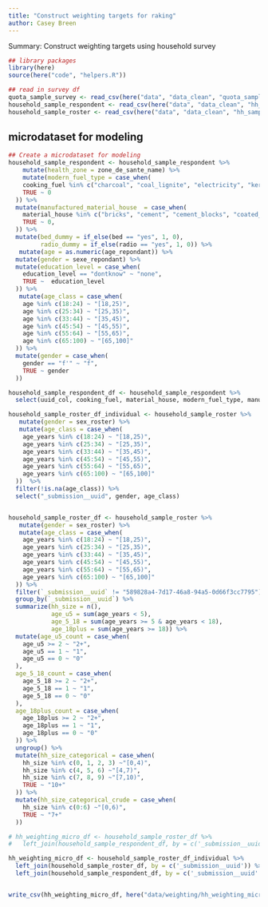 ```yaml
---
title: "Construct weighting targets for raking"
author: Casey Breen
---
```


Summary: Construct weighting targets using household survey

```r
## library packages 
library(here)
source(here("code", "helpers.R"))

## read in survey df
quota_sample_survey <- read_csv(here("data", "data_clean", "quota_sample_survey.csv"))
household_sample_respondent <- read_csv(here("data", "data_clean", "hh_sample_respondent.csv"))
household_sample_roster <- read_csv(here("data", "data_clean", "hh_sample_roster.csv")) 
```

## microdataset for modeling 

```r
## Create a microdataset for modeling
household_sample_respondent <- household_sample_respondent %>%
    mutate(health_zone = zone_de_sante_name) %>% 
    mutate(modern_fuel_type = case_when(
    cooking_fuel %in% c("charcoal", "coal_lignite", "electricity", "kerosene") ~ 1,
    TRUE ~ 0
  )) %>% 
  mutate(manufactured_material_house  = case_when(
    material_house %in% c("bricks", "cement", "cement_blocks", "coated_adobe") ~ 1,
    TRUE ~ 0,
  )) %>% 
  mutate(bed_dummy = if_else(bed == "yes", 1, 0),
         radio_dummy = if_else(radio == "yes", 1, 0)) %>% 
   mutate(age = as.numeric(age_repondant)) %>% 
  mutate(gender = sexe_repondant) %>% 
  mutate(education_level = case_when(
    education_level == "dontknow" ~ "none",
    TRUE ~  education_level
  )) %>% 
   mutate(age_class = case_when(
    age %in% c(18:24) ~ "[18,25)",
    age %in% c(25:34) ~ "[25,35)",
    age %in% c(33:44) ~ "[35,45)",
    age %in% c(45:54) ~ "[45,55)",
    age %in% c(55:64) ~ "[55,65)",
    age %in% c(65:100) ~ "[65,100]"
  )) %>% 
  mutate(gender = case_when(
    gender == "f'" ~ "f",
    TRUE ~ gender
  ))

household_sample_respondent_df <- household_sample_respondent %>%
  select(uuid_col, cooking_fuel, material_house, modern_fuel_type, manufactured_material_house, radio, bed, `_id`, health_zone)

household_sample_roster_df_individual <- household_sample_roster %>%
   mutate(gender = sex_roster) %>% 
   mutate(age_class = case_when(
    age_years %in% c(18:24) ~ "[18,25)",
    age_years %in% c(25:34) ~ "[25,35)",
    age_years %in% c(33:44) ~ "[35,45)",
    age_years %in% c(45:54) ~ "[45,55)",
    age_years %in% c(55:64) ~ "[55,65)",
    age_years %in% c(65:100) ~ "[65,100]"
  ))  %>% 
  filter(!is.na(age_class)) %>% 
  select("_submission__uuid", gender, age_class)


household_sample_roster_df <- household_sample_roster %>%
   mutate(gender = sex_roster) %>% 
   mutate(age_class = case_when(
    age_years %in% c(18:24) ~ "[18,25)",
    age_years %in% c(25:34) ~ "[25,35)",
    age_years %in% c(33:44) ~ "[35,45)",
    age_years %in% c(45:54) ~ "[45,55)",
    age_years %in% c(55:64) ~ "[55,65)",
    age_years %in% c(65:100) ~ "[65,100]"
  )) %>% 
  filter(`_submission__uuid` != "589828a4-7d17-46a8-94a5-0d66f3cc7795") %>% 
  group_by(`_submission__uuid`) %>% 
  summarize(hh_size = n(),
            age_u5 = sum(age_years < 5),
            age_5_18 = sum(age_years >= 5 & age_years < 18), 
            age_18plus = sum(age_years >= 18)) %>%
  mutate(age_u5_count = case_when(
    age_u5 >= 2 ~ "2+",
    age_u5 == 1 ~ "1",
    age_u5 == 0 ~ "0"
  ),
  age_5_18_count = case_when(
    age_5_18 >= 2 ~ "2+",
    age_5_18 == 1 ~ "1",
    age_5_18 == 0 ~ "0"
  ),
  age_18plus_count = case_when(
    age_18plus >= 2 ~ "2+",
    age_18plus == 1 ~ "1",
    age_18plus == 0 ~ "0"
  )) %>% 
  ungroup() %>% 
  mutate(hh_size_categorical = case_when(
    hh_size %in% c(0, 1, 2, 3) ~"[0,4)",
    hh_size %in% c(4, 5, 6) ~"[4,7)",
    hh_size %in% c(7, 8, 9) ~"[7,10)",
    TRUE ~ "10+"
  )) %>% 
  mutate(hh_size_categorical_crude = case_when(
    hh_size %in% c(0:6) ~"[0,6)",
    TRUE ~ "7+"
  )) 

# hh_weighting_micro_df <- household_sample_roster_df %>% 
#   left_join(household_sample_respondent_df, by = c('_submission__uuid' = 'uuid_col'))

hh_weighting_micro_df <- household_sample_roster_df_individual %>% 
  left_join(household_sample_roster_df, by = c('_submission__uuid')) %>% 
  left_join(household_sample_respondent_df, by = c('_submission__uuid' = 'uuid_col'))


write_csv(hh_weighting_micro_df, here("data/weighting/hh_weighting_micro_df.csv"))

```
